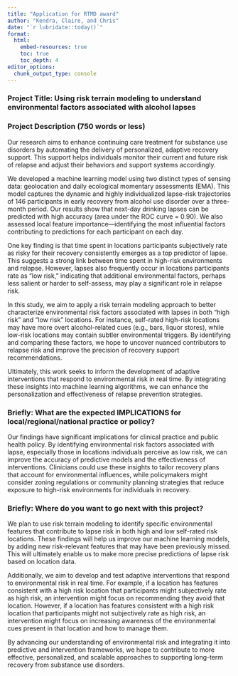 ```yaml
---
title: "Application for RTMD award" 
author: "Kendra, Claire, and Chris"
date: "`r lubridate::today()`"
format: 
  html: 
    embed-resources: true
    toc: true 
    toc_depth: 4
editor_options: 
  chunk_output_type: console
---   
```



### Project Title: Using risk terrain modeling to understand environmental factors associated with alcohol lapses

### Project Description (750 words or less) 
<!--we also have the option to upload supporting file, maybe this could be a preregistration?-->
Our research aims to enhance continuing care treatment for substance use disorders by automating the delivery of personalized, adaptive recovery support. This support helps individuals monitor their current and future risk of relapse and adjust their behaviors and support systems accordingly.

We developed a machine learning model using two distinct types of sensing data: geolocation and daily ecological momentary assessments (EMA). This model captures the dynamic and highly individualized lapse-risk trajectories of 146 participants in early recovery from alcohol use disorder over a three-month period. Our results show that next-day drinking lapses can be predicted with high accuracy (area under the ROC curve = 0.90). We also assessed local feature importance—identifying the most influential factors contributing to predictions for each participant on each day.

One key finding is that time spent in locations participants subjectively rate as risky for their recovery consistently emerges as a top predictor of lapse. This suggests a strong link between time spent in high-risk environments and relapse. However, lapses also frequently occur in locations participants rate as "low risk," indicating that additional environmental factors, perhaps less salient or harder to self-assess, may play a significant role in relapse risk.

In this study, we aim to apply a risk terrain modeling approach to better characterize environmental risk factors associated with lapses in both "high risk" and "low risk" locations. For instance, self-rated high-risk locations may have more overt alcohol-related cues (e.g., bars, liquor stores), while low-risk locations may contain subtler environmental triggers. By identifying and comparing these factors, we hope to uncover nuanced contributors to relapse risk and improve the precision of recovery support recommendations.

Ultimately, this work seeks to inform the development of adaptive interventions that respond to environmental risk in real time. By integrating these insights into machine learning algorithms, we can enhance the personalization and effectiveness of relapse prevention strategies.


### Briefly: What are the expected IMPLICATIONS for local/regional/national practice or policy? 
Our findings have significant implications for clinical practice and public health policy. By identifying environmental risk factors associated with lapse, especially those in locations individuals perceive as low risk, we can improve the accuracy of predictive models and the effectiveness of interventions. Clinicians could use these insights to tailor recovery plans that account for environmental influences, while policymakers might consider zoning regulations or community planning strategies that reduce exposure to high-risk environments for individuals in recovery.

### Briefly: Where do you want to go next with this project? 
We plan to use risk terrain modeling to identify specific environmental features that contribute to lapse risk in both high and low self-rated risk locations. These findings will help us improve our machine learning models, by adding new risk-relevant features that may have been previously missed. This will ultimately enable us to make more precise predictions of lapse risk based on location data.

Additionally, we aim to develop and test adaptive interventions that respond to environmental risk in real time. For example, if a location has features consistent with a high risk location that participants might subjectively rate as high risk, an intervention might focus on recommending they avoid that location. However, if a location has features consistent with a high risk location that participants might not subjectively rate as high risk, an intervention might focus on increasing awareness of the environmental cues present in that location and how to manage them.

By advancing our understanding of environmental risk and integrating it into predictive and intervention frameworks, we hope to contribute to more effective, personalized, and scalable approaches to supporting long-term recovery from substance use disorders.